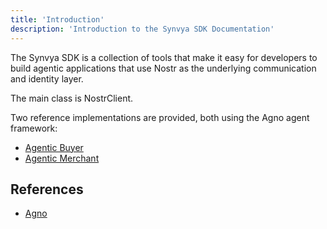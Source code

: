 ```yaml
---
title: 'Introduction'
description: 'Introduction to the Synvya SDK Documentation'
---
```


The Synvya SDK is a collection of tools that make it easy for developers to build agentic applications that
use Nostr as the underlying communication and identity layer.

The main class is NostrClient.

Two reference implementations are provided, both using the Agno agent framework:
- [Agentic Buyer](https://github.com/Synvya/sdk/tree/main/examples/basic_buyer)
- [Agentic Merchant](https://github.com/Synvya/sdk/tree/main/examples/basic_merchant)

## References
- [Agno](https://www.agno.com)
